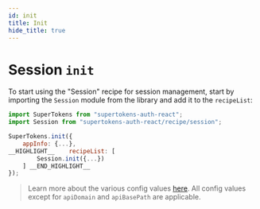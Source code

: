 ```yaml
---
id: init
title: Init
hide_title: true
---
```


# Session `init`

To start using the "Session" recipe for session management, start by importing the `Session` module from the library and add it to the `recipeList`:

```jsx
import SuperTokens from "supertokens-auth-react";
import Session from "supertokens-auth-react/recipe/session";

SuperTokens.init({
    appInfo: {...},
__HIGHLIGHT__    recipeList: [
        Session.init({...})
    ] __END_HIGHLIGHT__
});
```

> Learn more about the various config values [here](/docs/website/api-reference). All config values except for `apiDomain` and `apiBasePath` are applicable.